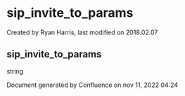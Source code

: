 
# sip_invite_to_params 

 Created by  Ryan Harris, last modified on 2018.02.07

## sip_invite_to_params

string

Document generated by Confluence on nov 11, 2022 04:24

